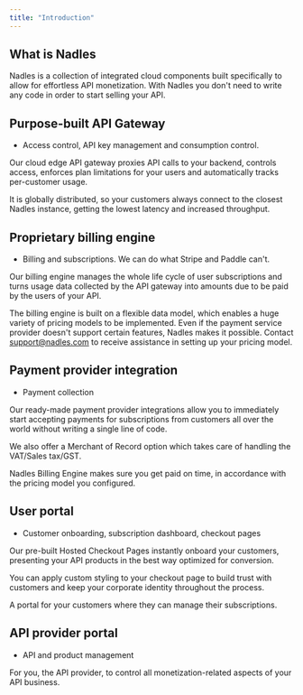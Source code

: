 ```yaml
---
title: "Introduction"
---
```


## What is Nadles

Nadles is a collection of integrated cloud components built specifically to allow for effortless API monetization. With Nadles you don't need to write any code in order to start selling your API.

## Purpose-built API Gateway

* Access control, API key management and consumption control.

Our cloud edge API gateway proxies API calls to your backend, controls access, enforces plan limitations for your users and automatically tracks per-customer usage.

It is globally distributed, so your customers always connect to the closest Nadles instance, getting the lowest latency and increased throughput.

## Proprietary billing engine

* Billing and subscriptions. We can do what Stripe and Paddle can't.

Our billing engine manages the whole life cycle of user subscriptions and turns usage data collected by the API gateway into amounts due to be paid by the users of your API.

The billing engine is built on a flexible data model, which enables a huge variety of pricing models to be implemented. Even if the payment service provider doesn't support certain features, Nadles makes it possible. Contact [support@nadles.com](mailto:support@nadles.com) to receive assistance in setting up your pricing model.

## Payment provider integration

* Payment collection

Our ready-made payment provider integrations allow you to immediately start accepting payments for subscriptions from customers all over the world without writing a single line of code.

We also offer a Merchant of Record option which takes care of handling the VAT/Sales tax/GST.

Nadles Billing Engine makes sure you get paid on time, in accordance with the pricing model you configured.

## User portal

* Customer onboarding, subscription dashboard, checkout pages

Our pre-built Hosted Checkout Pages instantly onboard your customers, presenting your API products in the best way optimized for conversion.

You can apply custom styling to your checkout page to build trust with customers and keep your corporate identity throughout the process.

A portal for your customers where they can manage their subscriptions.

## API provider portal

* API and product management

For you, the API provider, to control all monetization-related aspects of your API business.